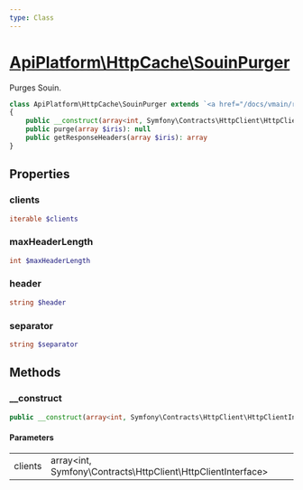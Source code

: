 ```yaml
---
type: Class
---
```


# [ApiPlatform\HttpCache\SouinPurger](/docs/vmain/reference/HttpCache/SouinPurger)

Purges Souin.


```php
class ApiPlatform\HttpCache\SouinPurger extends `<a href="/docs/vmain/reference/HttpCache/SurrogateKeysPurger">ApiPlatform\HttpCache\SurrogateKeysPurger</a>` implements `<a href="/docs/vmain/reference/HttpCache/PurgerInterface">ApiPlatform\HttpCache\PurgerInterface</a>`
{
    public __construct(array<int, Symfony\Contracts\HttpClient\HttpClientInterface> $clients)
    public purge(array $iris): null
    public getResponseHeaders(array $iris): array
}
```
## Properties
### clients

```php
iterable $clients
```



### maxHeaderLength

```php
int $maxHeaderLength
```



### header

```php
string $header
```



### separator

```php
string $separator
```



## Methods

### __construct



```php
public __construct(array<int, Symfony\Contracts\HttpClient\HttpClientInterface> $clients)
```

#### Parameters

<table><tbody>
<tr><td>clients</td><td>array&lt;int, Symfony\Contracts\HttpClient\HttpClientInterface&gt;</td><td></td></tr>
</tbody>
</table>
